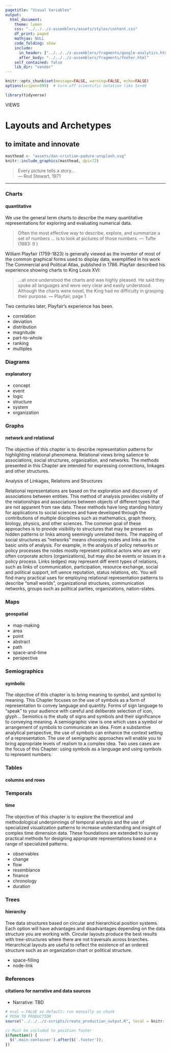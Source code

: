 ```yaml
---
pagetitle: "Visual Variables"
output:
  html_document:
    theme: lumen
    css: "../../../z-assemblers/assets/styles/content.css"
    df_print: paged
    mathjax: NULL
    code_folding: show
    include:
      in_header: ["../../../z-assemblers/fragments/google-analytics.html", "../../../z-assemblers/fragments/header.html"]
      after_body: "../../../z-assemblers/fragments/footer.html"
    self_contained: false
    lib_dir: "vendor"
---
```


```r

knitr::opts_chunk$set(message=FALSE, warning=FALSE, echo=FALSE)
options(scipen=999)  # turn-off scientific notation like 1e+48

library(tidyverse)

```

<div class="activity">
VIEWS  
</div>

# Layouts and Archetypes
## to imitate and innovate

```r

masthead <- "assets/dan-cristian-padure-unsplash.svg"
knitr::include_graphics(masthead, dpi=72)

```

> Every picture tells a story...\
--- Rod Stewart, 1971\

***

### Charts
#### quantitative

We use the general term charts to describe the many quantitative representations for exploring and evaluating numerical data.

> Often the most effective way to describe, explore, and summarize a set of numbers ... is to look at pictures of those numbers.
--- Tufte (1983: 9 )\

William Playfair (1759-1823) is generally viewed as the inventor of most of the common graphical forms used to display data, exemplified in his work The Commercial and Political Atlas, published in 1786. Playfair described his experience showing charts to King Louis XVI:

> ...at once understood the charts and was highly pleased. He said they spoke all languages and were very clear and easily understood.
Although the charts were novel, the King had no difficulty in grasping their purpose.
--- Playfair, page 1

Two centuries later, Playfair's experience has been.  

* correlation
* deviation
* distribution
* magnitude
* part-to-whole
* ranking
* multiples

### Diagrams
#### explanatory

* concept
* event
* logic
* structure
* system
* organization


### Graphs
#### network and relational

The objective of this chapter is to describe representation patterns for highlighting relational phenomena. Relational views bring salience to associations, social structures, organization, and
networks. The methods presented in this Chapter are intended for expressing connections, linkages and other structures.

Analysis of Linkages, Relations and Structures

Relational representations are based on the exploration and discovery of associations between entities. This method of analysis provides visibility of the relationships and associations between objects of different types that are not apparent from raw data. These methods have long standing history for applications to social sciences and have developed through the contributions of multiple disciplines such as mathematics, graph theory, biology, physics, and other sciences. The common goal of these approaches is to provide visibility to structures that may be present as hidden patterns or links among seemingly unrelated items. The mapping of social structures as “networks” means choosing nodes and links as the basic units of analysis. For example, in the analysis of policy networks or policy processes the nodes mostly represent political actors who are very often corporate actors (organizations), but may also be events or issues in a policy process. Links (edges) may represent diff erent types of relations, such as links of communication, participation, resource exchange, social and political support, infl uence reputation, status relations, etc. You will find many practical uses for employing relational representation patterns to describe “small worlds”, organizational structures, communication networks, groups such as political parties, organizations, nation-states.


### Maps
#### geospatial

* map-making
* area
* point
* abstract
* path
* space-and-time
* perspective

### Semiographics
#### symbolic

The objective of this chapter is to bring meaning to symbol, and symbol to meaning. This Chapter focuses on the use of symbols as a form of representation to convey language and quantity. Forms of sign language to “speak” to your audience with careful and deliberate selection of icon, glyph...  Semiotics is the study of signs and symbols and their significance to conveying meaning. A semiographic view is one which uses a symbol or arrangement of symbols to communicate an idea. From a substantive analytical perspective, the use of symbols can enhance the context setting of a representation. The use of semigraphic approaches will enable you to bring appropriate levels of realism to a complex idea. Two uses cases are the focus of this Chapter: using symbols as a language and using symbols to represent numbers.

### Tables
#### columns and rows


### Temporals
#### time

The objective of this chapter is to explore the theoretical and methodological underpinnings of temporal analysis and the use of specialized visualization patterns to increase understanding
and insight of complex time dimension data. These foundations are extended to survey practical methods for designing appropriate representations based on a range of specialized patterns.

* observables
* change
* flow
* resemblance
* finance
* chronology
* duration

### Trees
#### hierarchy

Tree data structures based on circular and hierarchical position systems. Each option will have advantages and disadvantages depending on the data structure you are working with. Circular layouts produce the best results with tree-structures where there are not traversals across branches. Hierarchical layouts are useful to reflect the existence of an ordered structure such as an organization chart or political structure. 

* space-filling
* node-link

### References
#### citations for narrative and data sources

* Narrative: TBD

```r

# eval = FALSE as default; run manually as chunk
# PUSH TO PRODUCTION
source("../../../z-scripts/create_production_output.R", local = knitr::knit_global())

```


```js

// Must be included to position footer
$(function() {
  $('.main-container').after($('.footer'));
})

```

